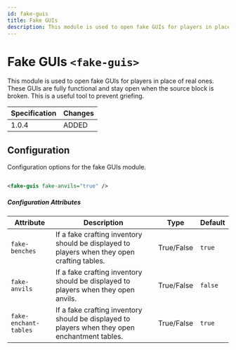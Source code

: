 ```yaml
---
id: fake-guis
title: Fake GUIs
description: This module is used to open fake GUIs for players in place of real ones. These GUIs are fully functional and stay open when the source block is broken. This is a useful tool to prevent griefing.
---
```


# Fake GUIs `<fake-guis>`

This module is used to open fake GUIs for players in place of real ones. These GUIs are fully functional and stay open when the source block is broken. This is a useful tool to prevent griefing.

| Specification | Changes |
| ------------- | ------- |
| 1.0.4         | ADDED   |

## Configuration

Configuration options for the fake GUIs module.

```xml

<fake-guis fake-anvils="true" />

```

##### Configuration Attributes

| Attribute             | Description                                                                                    | Type                                                 | Default |
| --------------------- | ---------------------------------------------------------------------------------------------- | ---------------------------------------------------- | ------- |
| `fake-benches`        | If a fake crafting inventory should be displayed to players when they open crafting tables.    | <span class="badge badge--primary">True/False</span> | `true`  |
| `fake-anvils`         | If a fake crafting inventory should be displayed to players when they open anvils.             | <span class="badge badge--primary">True/False</span> | `false` |
| `fake-enchant-tables` | If a fake crafting inventory should be displayed to players when they open enchantment tables. | <span class="badge badge--primary">True/False</span> | `true`  |
